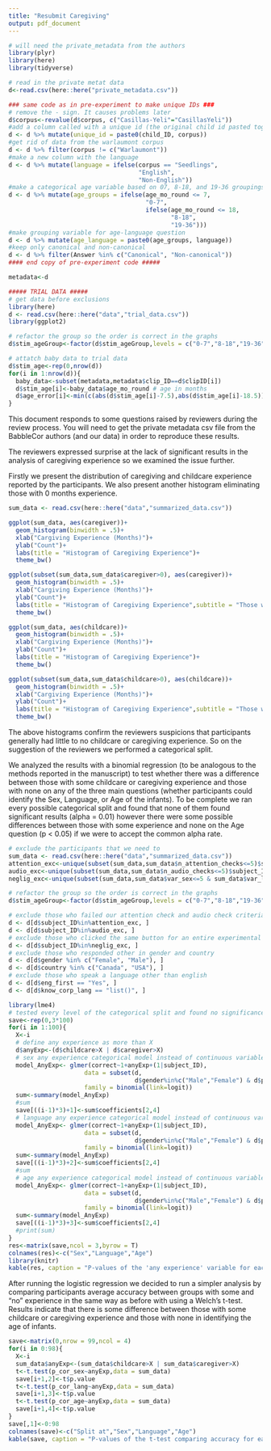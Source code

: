 ```yaml
---
title: "Resubmit Caregiving"
output: pdf_document
---
```



```r
# will need the private_metadata from the authors
library(plyr)
library(here)
library(tidyverse)

# read in the private metat data
d<-read.csv(here::here("private_metadata.csv"))

### same code as in pre-experiment to make unique IDs ###
# remove the - sign. It causes problems later
d$corpus<-revalue(d$corpus, c("Casillas-Yeli"="CasillasYeli"))
#add a column called with a unique id (the original child id pasted together with the corpus)
d <- d %>% mutate(unique_id = paste0(child_ID, corpus))
#get rid of data from the warlaumont corpus
d <- d %>% filter(corpus != c("Warlaumont"))
#make a new column with the language
d <- d %>% mutate(language = ifelse(corpus == "Seedlings",
                                    "English",
                                    "Non-English"))
#make a categorical age variable based on 07, 8-18, and 19-36 groupings
d <- d %>% mutate(age_groups = ifelse(age_mo_round <= 7,
                                      "0-7",
                                      ifelse(age_mo_round <= 18,
                                             "8-18",
                                             "19-36")))
#make grouping variable for age-language question
d <- d %>% mutate(age_language = paste0(age_groups, language))
#keep only canonical and non-canonical
d <- d %>% filter(Answer %in% c("Canonical", "Non-canonical"))
#### end copy of pre-experiment code #####

metadata<-d

##### TRIAL DATA #####
# get data before exclusions
library(here)
d <- read.csv(here::here("data","trial_data.csv"))
library(ggplot2)

# refactor the group so the order is correct in the graphs
d$stim_ageGroup<-factor(d$stim_ageGroup,levels = c("0-7","8-18","19-36"))

# attatch baby data to trial data
d$stim_age<-rep(0,nrow(d))
for(i in 1:nrow(d)){
  baby_data<-subset(metadata,metadata$clip_ID==d$clipID[i])
  d$stim_age[i]<-baby_data$age_mo_round # age in months
  d$age_error[i]<-min(c(abs(d$stim_age[i]-7.5),abs(d$stim_age[i]-18.5))) #absolute difference between age and closest cut off
}
```

This document responds to some questions raised by reviewers during the review process. You will need to get the private metadata csv file from the BabbleCor authors (and our data) in order to reproduce these results.


The reviewers expressed surprise at the lack of significant results in the analysis of caregiving experience so we examined the issue further.

Firstly we present the distribution of caregiving and childcare experience reported by the participants. We also present another histogram eliminating those with 0 months experience.


```r
sum_data <- read.csv(here::here("data","summarized_data.csv"))

ggplot(sum_data, aes(caregiver))+
  geom_histogram(binwidth = .5)+
  xlab("Cargiving Experience (Months)")+
  ylab("Count")+
  labs(title = "Histogram of Caregiving Experience")+
  theme_bw()

ggplot(subset(sum_data,sum_data$caregiver>0), aes(caregiver))+
  geom_histogram(binwidth = .5)+
  xlab("Cargiving Experience (Months)")+
  ylab("Count")+
  labs(title = "Histogram of Caregiving Experience",subtitle = "Those with 0 months removed")+
  theme_bw()

ggplot(sum_data, aes(childcare))+
  geom_histogram(binwidth = .5)+
  xlab("Cargiving Experience (Months)")+
  ylab("Count")+
  labs(title = "Histogram of Caregiving Experience")+
  theme_bw()

ggplot(subset(sum_data,sum_data$childcare>0), aes(childcare))+
  geom_histogram(binwidth = .5)+
  xlab("Cargiving Experience (Months)")+
  ylab("Count")+
  labs(title = "Histogram of Caregiving Experience",subtitle = "Those with 0 months removed")+
  theme_bw()
```

The above histograms confirm the reviewers suspicions that participants generally had little to no childcare or caregiving experience. So on the suggestion of the reviewers we performed a categorical split.

We analyzed the results with a binomial regression (to be analogous to the methods reported in the manuscript) to test whether there was a difference between those with some childcare or caregiving experience and those with none on any of the three main questions (whether participants could identify the Sex, Language, or Age of the infants). To be complete we ran every possible categorical split and found that none of them found significant results (alpha = 0.01) however there were some possible differences between those with some experience and none on the Age question (p < 0.05) if we were to accept the common alpha rate.

```r
# exclude the participants that we need to
sum_data <- read.csv(here::here("data","summarized_data.csv"))
attention_exc<-unique(subset(sum_data,sum_data$n_attention_checks<=5)$subject_ID)
audio_exc<-unique(subset(sum_data,sum_data$n_audio_checks<=5)$subject_ID)
neglig_exc<-unique(subset(sum_data,sum_data$var_sex<=5 & sum_data$var_lang<=5 & sum_data$var_age<=5)$subject_ID)

# refactor the group so the order is correct in the graphs
d$stim_ageGroup<-factor(d$stim_ageGroup,levels = c("0-7","8-18","19-36"))

# exclude those who failed our attention check and audio check criteria
d <- d[d$subject_ID%in%attention_exc, ]
d <- d[d$subject_ID%in%audio_exc, ]
# exclude those who clicked the same button for an entire experimental phase
d <- d[d$subject_ID%in%neglig_exc, ]
# exclude those who responded other in gender and country
d <- d[d$gender %in% c("Female", "Male"), ]
d <- d[d$country %in% c("Canada", "USA"), ]
# exclude those who speak a language other than english
d <- d[d$eng_first == "Yes", ]
d <- d[d$know_corp_lang == "list()", ]

library(lme4)
# tested every level of the categorical split and found no significance (alpha = 0.01). Lowest p = 0.03
save<-rep(0,3*100)
for(i in 1:100){
  X<-i
  # define any experience as more than X
  d$anyExp<-(d$childcare>X | d$caregiver>X)
  # sex any experience categorical model instead of continuous variable
  model_AnyExp<- glmer(correct~1+anyExp+(1|subject_ID),
                     data = subset(d,
                                   d$gender%in%c("Male","Female") & d$phase=="Sex"),
                     family = binomial(link=logit))
  sum<-summary(model_AnyExp)
  #sum
  save[((i-1)*3)+1]<-sum$coefficients[2,4]
  # language any experience categorical model instead of continuous variable
  model_AnyExp<- glmer(correct~1+anyExp+(1|subject_ID),
                     data = subset(d,
                                   d$gender%in%c("Male","Female") & d$phase=="Language"),
                     family = binomial(link=logit))
  sum<-summary(model_AnyExp)
  save[((i-1)*3)+2]<-sum$coefficients[2,4]
  #sum
  # age any experience categorical model instead of continuous variable
  model_AnyExp<- glmer(correct~1+anyExp+(1|subject_ID),
                     data = subset(d,
                                   d$gender%in%c("Male","Female") & d$phase=="Age"),
                     family = binomial(link=logit))
  sum<-summary(model_AnyExp)
  save[((i-1)*3)+3]<-sum$coefficients[2,4]
  #print(sum)
}
res<-matrix(save,ncol = 3,byrow = T)
colnames(res)<-c("Sex","Language","Age")
library(knitr)
kable(res, caption = "P-values of the 'any experience' variable for each level of categorical split")
```

After running the logistic regression we decided to run a simpler analysis by comparing participants average accuracy between groups with some and "no" experience in the same way as before with using a Welch's t-test. Results indicate that there is some difference between those with some childcare or caregiving experience and those with none in identifying the age of infants.

```r
save<-matrix(0,nrow = 99,ncol = 4)
for(i in 0:98){
  X<-i
  sum_data$anyExp<-(sum_data$childcare>X | sum_data$caregiver>X)
  t<-t.test(p_cor_sex~anyExp,data = sum_data)
  save[i+1,2]<-t$p.value
  t<-t.test(p_cor_lang~anyExp,data = sum_data)
  save[i+1,3]<-t$p.value
  t<-t.test(p_cor_age~anyExp,data = sum_data)
  save[i+1,4]<-t$p.value
}
save[,1]<-0:98
colnames(save)<-c("Split at","Sex","Language","Age")
kable(save, caption = "P-values of the t-test comparing accuracy for each level of categorical split")
```
